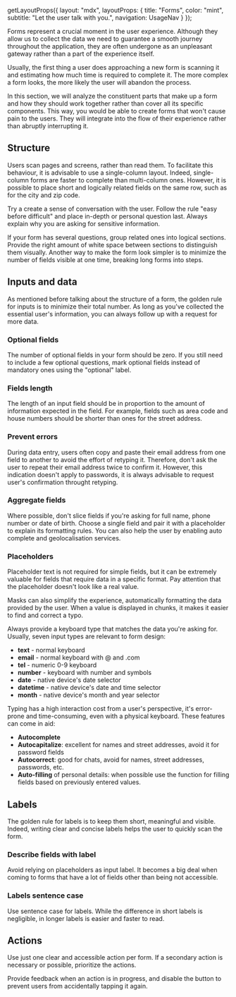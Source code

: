 
  getLayoutProps({
    layout: "mdx",
    layoutProps: {
      title: "Forms",
      color: "mint",
      subtitle: "Let the user talk with you.",
      navigation: UsageNav
    }
  });

Forms represent a crucial moment in the user experience. Although they allow us to collect the data we need to guarantee a smooth journey throughout the application, they are often undergone as an unpleasant gateway rather than a part of the experience itself.

Usually, the first thing a user does approaching a new form is scanning it and estimating how much time is required to complete it. The more complex a form looks, the more likely the user will abandon the process.

In this section, we will analyze the constituent parts that make up a form and how they should work together rather than cover all its specific components. This way, you would be able to create forms that won't cause pain to the users. They will integrate into the flow of their experience rather than abruptly interrupting it.

## Structure

Users scan pages and screens, rather than read them. To facilitate this behaviour, it is advisable to use a single-column layout. Indeed, single-column forms are faster to complete than multi-column ones. However, it is possible to place short and logically related fields on the same row, such as for the city and zip code.

<Stack direction="row" columnGap={24}>
  <HintCard isBad image="https://figmage.com/images/DMrGylWjZWWOUyCo5KCBP.png" />
  <HintCard image="https://figmage.com/images/k510UbWvrNzva_O_glXVX.png" />
</Stack>

Try a create a sense of conversation with the user. Follow the rule "easy before difficult" and place in-depth or personal question last. Always explain why you are asking for sensitive information.

<Stack direction="row" columnGap={24}>
  <HintCard isBad image="https://figmage.com/images/EewDlNGDH8opZ3ZPyqrt7.png" />
  <HintCard image="https://figmage.com/images/uJnNMjuKi7T6_t6pTLR4n.png" />
</Stack>

If your form has several questions, group related ones into logical sections. Provide the right amount of white space between sections to distinguish them visually. Another way to make the form look simpler is to minimize the number of fields visible at one time, breaking long forms into steps.

## Inputs and data

As mentioned before talking about the structure of a form, the golden rule for inputs is to minimize their total number. As long as you've collected the essential user's information, you can always follow up with a request for more data.

### Optional fields

The number of optional fields in your form should be zero. If you still need to include a few optional questions, mark optional fields instead of mandatory ones using the "optional" label.

<Stack direction="row" columnGap={24}>
  <HintCard isBad image="https://figmage.com/images/JQE-kqlp3_fwsAH_CN1_D.png" />
  <HintCard image="https://figmage.com/images/uNRgSLB-5-1li-cAMTmEM.png" />
</Stack>

### Fields length

The length of an input field should be in proportion to the amount of information expected in the field. For example, fields such as area code and house numbers should be shorter than ones for the street address.

<Stack direction="row" columnGap={24}>
  <HintCard isBad image="https://figmage.com/images/LV2M3fQ0CD_kIpWwC4SCO.png" />
  <HintCard image="https://figmage.com/images/wyPbVquGiwzPo5OEtXxkM.png" />
</Stack>

### Prevent errors

During data entry, users often copy and paste their email address from one field to another to avoid the effort of retyping it. Therefore, don't ask the user to repeat their email address twice to confirm it. However, this indication doesn't apply to passwords, it is always advisable to request user's confirmation throught retyping.

<Stack direction="row" columnGap={24}>
  <HintCard isBad image="https://figmage.com/images/LV2M3fQ0CD_kIpWwC4SCO.png" />
  <HintCard image="https://figmage.com/images/wyPbVquGiwzPo5OEtXxkM.png" />
</Stack>

### Aggregate fields

Where possible, don't slice fields if you're asking for full name, phone number or date of birth. Choose a single field and pair it with a placeholder to explain its formatting rules. You can also help the user by enabling auto complete and geolocalisation services.

<Stack direction="row" columnGap={24}>
  <HintCard isBad image="https://figmage.com/images/xlyZjgUm0o9eJzLfuavT1.png" />
  <HintCard image="https://figmage.com/images/h7Hr9uxXVI-dcXJMm0P1W.png" />
</Stack>

### Placeholders

Placeholder text is not required for simple fields, but it can be extremely valuable for fields that require data in a specific format. Pay attention that the placeholder doesn't look like a real value.

<Stack direction="row" columnGap={24}>
  <HintCard isBad image="https://figmage.com/images/63zcxkEiChCVJNJTk21Xl.png" />
  <HintCard image="https://figmage.com/images/jh3dNZCTmU4tR10WLHXnm.png" />
</Stack>

Masks can also simplify the experience, automatically formatting the data provided by the user. When a value is displayed in chunks, it makes it easier to find and correct a typo.

Always provide a keyboard type that matches the data you're asking for. Usually, seven input types are relevant to form design:

- **text** - normal keyboard
- **email** - normal keyboard with @ and .com
- **tel** - numeric 0-9 keyboard
- **number** - keyboard with number and symbols
- **date** - native device's date selector
- **datetime** - native device's date and time selector
- **month** - native device's month and year selector

Typing has a high interaction cost from a user's perspective, it's error-prone and time-consuming, even with a physical keyboard. These features can come in aid:

- **Autocomplete**
- **Autocapitalize**: excellent for names and street addresses, avoid it for password fields
- **Autocorrect**: good for chats, avoid for names, street addresses, passwords, etc.
- **Auto-filling** of personal details: when possible use the function for filling fields based on previously entered values.

## Labels

The golden rule for labels is to keep them short, meaningful and visible. Indeed, writing clear and concise labels helps the user to quickly scan the form.

### Describe fields with label

Avoid relying on placeholders as input label. It becomes a big deal when coming to forms that have a lot of fields other than being not accessible.

<Stack direction="row" columnGap={24}>
  <HintCard isBad image="https://figmage.com/images/XE6Wj8CDOXuRuvlZva55V.png" />
  <HintCard image="https://figmage.com/images/j2IpB_HGiHe66kl2wQKvG.png" />
</Stack>

### Labels sentence case

Use sentence case for labels. While the difference in short labels is negligible, in longer labels is easier and faster to read.

<Stack direction="row" columnGap={24}>
  <HintCard isBad image="https://figmage.com/images/sUHJtCw1LN4YKZcaF6IaA.png" />
  <HintCard image="https://figmage.com/images/UrfIA1msMT5pm-VVL1ImR.png" />
</Stack>

## Actions

Use just one clear and accessible action per form. If a secondary action is necessary or possible, prioritize the actions.

<Stack direction="row" columnGap={24}>
  <HintCard isBad image="https://figmage.com/images/_28Fd15kc4vWjWxTtcSjK.png" />
  <HintCard image="https://figmage.com/images/Y45vGypyrNU2XxhMktegN.png" />
</Stack>

Provide feedback when an action is in progress, and disable the button to prevent users from accidentally tapping it again.

<Stack direction="row" columnGap={24}>
  <HintCard isBad image="https://figmage.com/images/_gDehdNGahbM7yB5F6LjL.png" />
  <HintCard image="https://figmage.com/images/k4pHJNKQKqHnOS5yRRepV.png" />
</Stack>
